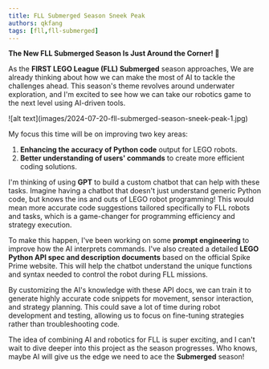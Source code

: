 ```yaml
---
title: FLL Submerged Season Sneek Peak
authors: qkfang
tags: [fll,fll-submerged]
---
```


**The New FLL Submerged Season Is Just Around the Corner! 🌊**

As the **FIRST LEGO League (FLL) Submerged** season approaches, We are already thinking about how we can make the most of AI to tackle the challenges ahead. This season's theme revolves around underwater exploration, and I'm excited to see how we can take our robotics game to the next level using AI-driven tools.

<div className="img-grid">
  <div className="img-item">
    ![alt text](images/2024-07-20-fll-submerged-season-sneek-peak-1.jpg)
  </div>
</div>

My focus this time will be on improving two key areas:
1. **Enhancing the accuracy of Python code** output for LEGO robots.
2. **Better understanding of users' commands** to create more efficient coding solutions.

I'm thinking of using **GPT** to build a custom chatbot that can help with these tasks. Imagine having a chatbot that doesn't just understand generic Python code, but knows the ins and outs of LEGO robot programming! This would mean more accurate code suggestions tailored specifically to FLL robots and tasks, which is a game-changer for programming efficiency and strategy execution.

To make this happen, I've been working on some **prompt engineering** to improve how the AI interprets commands. I've also created a detailed **LEGO Python API spec and description documents** based on the official Spike Prime website. This will help the chatbot understand the unique functions and syntax needed to control the robot during FLL missions.

By customizing the AI's knowledge with these API docs, we can train it to generate highly accurate code snippets for movement, sensor interaction, and strategy planning. This could save a lot of time during robot development and testing, allowing us to focus on fine-tuning strategies rather than troubleshooting code.

The idea of combining AI and robotics for FLL is super exciting, and I can't wait to dive deeper into this project as the season progresses. Who knows, maybe AI will give us the edge we need to ace the **Submerged** season!
